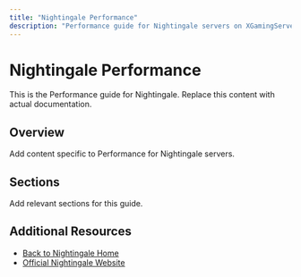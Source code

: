 ```yaml
---
title: "Nightingale Performance"
description: "Performance guide for Nightingale servers on XGamingServer"
---
```


# Nightingale Performance

This is the Performance guide for Nightingale. Replace this content with actual documentation.

## Overview

Add content specific to Performance for Nightingale servers.

## Sections

Add relevant sections for this guide.

## Additional Resources

- [Back to Nightingale Home](./index)
- [Official Nightingale Website](https://example.com)
